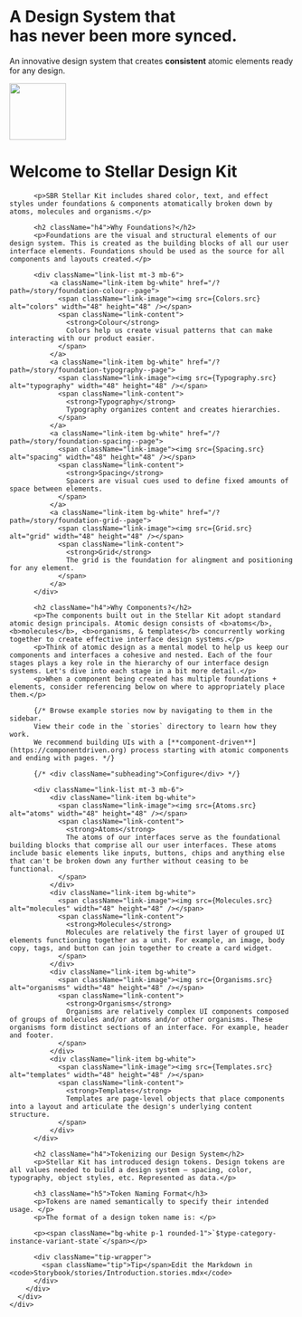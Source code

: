 
<Meta title="Getting Started/Welcome" />

<div className="position-top">

<div className="bg-dark bg-pattern-bull box-shadow-me">
  <div className="container">
    <div id="welcome-banner" className="row justify-content-center py-9">
      <div className="col-12 text-center">
        <h1 className="mb-3">A Design System that <br /> has never been more <span className="text-primary">synced</span>. </h1>
        <p className="mb-5 lead">An innovative design system that creates <b>consistent</b> atomic elements ready for any design.</p>
        <img
          src="https://img.sportsbookreview.com/images/storybook/sbr-bull-logo.png?w=100"
          width="100"
        />
      </div>
    </div>
  </div>
</div>

  <div className="bg-light pt-5 box-shadow-me">
    <div className="container">
      <div className="row justify-content-center">
        <div className="col-8 content-section">
          <h1 className="h2">Welcome to Stellar Design Kit</h1>

          <p>SBR Stellar Kit includes shared color, text, and effect styles under foundations & components atomatically broken down by atoms, molecules and organisms.</p>

          <h2 className="h4">Why Foundations?</h2>
          <p>Foundations are the visual and structural elements of our design system. This is created as the building blocks of all our user interface elements. Foundations should be used as the source for all components and layouts created.</p>

          <div className="link-list mt-3 mb-6">
              <a className="link-item bg-white" href="/?path=/story/foundation-colour--page">
                <span className="link-image"><img src={Colors.src} alt="colors" width="48" height="48" /></span>
                <span className="link-content">
                  <strong>Colour</strong>
                  Colors help us create visual patterns that can make interacting with our product easier.
                </span>
              </a>
              <a className="link-item bg-white" href="/?path=/story/foundation-typography--page">
                <span className="link-image"><img src={Typography.src} alt="typography" width="48" height="48" /></span>
                <span className="link-content">
                  <strong>Typography</strong>
                  Typography organizes content and creates hierarchies.
                </span>
              </a>
              <a className="link-item bg-white" href="/?path=/story/foundation-spacing--page">
                <span className="link-image"><img src={Spacing.src} alt="spacing" width="48" height="48" /></span>
                <span className="link-content">
                  <strong>Spacing</strong>
                  Spacers are visual cues used to define fixed amounts of space between elements.
                </span>
              </a>
              <a className="link-item bg-white" href="/?path=/story/foundation-grid--page">
                <span className="link-image"><img src={Grid.src} alt="grid" width="48" height="48" /></span>
                <span className="link-content">
                  <strong>Grid</strong>
                  The grid is the foundation for alingment and positioning for any element.
                </span>
              </a>
          </div>

          <h2 className="h4">Why Components?</h2>
          <p>The components built out in the Stellar Kit adopt standard atomic design principals. Atomic design consists of <b>atoms</b>, <b>molecules</b>, <b>organisms, & templates</b> concurrently working together to create effective interface design systems.</p>
          <p>Think of atomic design as a mental model to help us keep our components and interfaces a cohesive and nested. Each of the four stages plays a key role in the hierarchy of our interface design systems. Let's dive into each stage in a bit more detail.</p>
          <p>When a component being created has multiple foundations + elements, consider referencing below on where to appropriately place them.</p>

          {/* Browse example stories now by navigating to them in the sidebar.
          View their code in the `stories` directory to learn how they work.
          We recommend building UIs with a [**component-driven**](https://componentdriven.org) process starting with atomic components and ending with pages. */}

          {/* <div className="subheading">Configure</div> */}

          <div className="link-list mt-3 mb-6">
              <div className="link-item bg-white">
                <span className="link-image"><img src={Atoms.src} alt="atoms" width="48" height="48" /></span>
                <span className="link-content">
                  <strong>Atoms</strong>
                  The atoms of our interfaces serve as the foundational building blocks that comprise all our user interfaces. These atoms include basic elements like inputs, buttons, chips and anything else that can't be broken down any further without ceasing to be functional.
                </span>
              </div>
              <div className="link-item bg-white">
                <span className="link-image"><img src={Molecules.src} alt="molecules" width="48" height="48" /></span>
                <span className="link-content">
                  <strong>Molecules</strong>
                  Molecules are relatively the first layer of grouped UI elements functioning together as a unit. For example, an image, body copy, tags, and button can join together to create a card widget.
                </span>
              </div>
              <div className="link-item bg-white">
                <span className="link-image"><img src={Organisms.src} alt="organisms" width="48" height="48" /></span>
                <span className="link-content">
                  <strong>Organisms</strong>
                  Organisms are relatively complex UI components composed of groups of molecules and/or atoms and/or other organisms. These organisms form distinct sections of an interface. For example, header and footer.
                </span>
              </div>
              <div className="link-item bg-white">
                <span className="link-image"><img src={Templates.src} alt="templates" width="48" height="48" /></span>
                <span className="link-content">
                  <strong>Templates</strong>
                  Templates are page-level objects that place components into a layout and articulate the design's underlying content structure.
                </span>
              </div>
          </div>

          <h2 className="h4">Tokenizing our Design System</h2>
          <p>Stellar Kit has introduced design tokens. Design tokens are all values needed to build a design system — spacing, color, typography, object styles, etc. Represented as data.</p>

          <h3 className="h5">Token Naming Format</h3>
          <p>Tokens are named semantically to specify their intended usage. </p>
          <p>The format of a design token name is: </p>

          <p><span className="bg-white p-1 rounded-1">`$type-category-instance-variant-state`</span></p>

          <div className="tip-wrapper">
            <span className="tip">Tip</span>Edit the Markdown in <code>Storybook/stories/Introduction.stories.mdx</code>
          </div>
        </div>
      </div>
    </div>

  </div>
</div>
